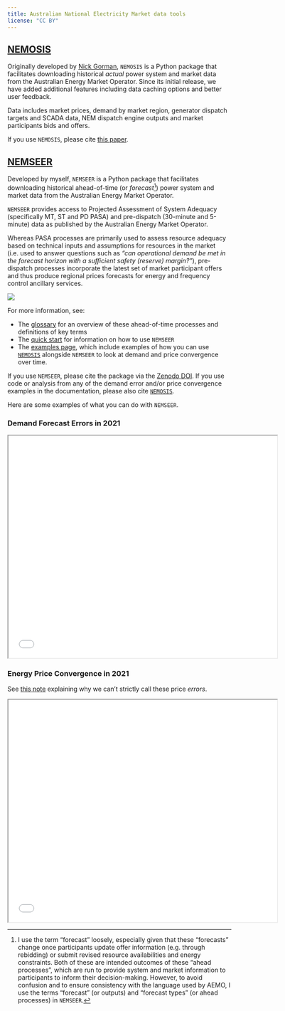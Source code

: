 ```yaml
---
title: Australian National Electricity Market data tools
license: "CC BY"
---
```


## [NEMOSIS](https://github.com/UNSW-CEEM/NEMOSIS)

Originally developed by [Nick Gorman](https://github.com/nick-gorman), `NEMOSIS` is a Python package that facilitates downloading historical *actual* power system and market data from the Australian Energy Market Operator. Since its initial release, we have added additional features including data caching options and better user feedback.

Data includes market prices, demand by market region, generator dispatch targets and SCADA data, NEM dispatch engine outputs and market participants bids and offers.

If you use `NEMOSIS`, please cite [this paper](https://www.researchgate.net/publication/329798805_NEMOSIS_-_NEM_Open_Source_Information_Service_open-source_access_to_Australian_National_Electricity_Market_Data).

## [NEMSEER](https://github.com/UNSW-CEEM/NEMSEER)

Developed by myself, `NEMSEER` is a Python package that facilitates downloading historical ahead-of-time (or *forecast*[^1]) power system and market data from the Australian Energy Market Operator.

[^1]: I use the term “forecast” loosely, especially given that these “forecasts” change once participants update offer information (e.g. through rebidding) or submit revised resource availabilities and energy constraints. Both of these are intended outcomes of these “ahead processes”, which are run to provide system and market information to participants to inform their decision-making. However, to avoid confusion and to ensure consistency with the language used by AEMO, I use the terms “forecast” (or outputs) and “forecast types” (or ahead processes) in `NEMSEER`.

`NEMSEER` provides access to Projected Assessment of System Adequacy (specifically MT, ST and PD PASA) and pre-dispatch (30-minute and 5-minute) data as published by the Australian Energy Market Operator. 

Whereas PASA processes are primarily used to assess resource adequacy based on technical inputs and assumptions for resources in the market (i.e. used to answer questions such as *"can operational demand be met in the forecast horizon with a sufficient safety (reserve) margin?"*), pre-dispatch processes incorporate the latest set of market participant offers and thus produce regional prices forecasts for energy and frequency control ancillary services.

![](https://nemseer.readthedocs.io/en/latest/_images/forecast_timeframes.png)

For more information, see:

- The [glossary](https://nemseer.readthedocs.io/en/latest/glossary.html) for an overview of these ahead-of-time processes and definitions of key terms
- The [quick start](https://nemseer.readthedocs.io/en/latest/quick_start.html) for information on how to use `NEMSEER`
- The [examples page](https://nemseer.readthedocs.io/en/latest/examples.html), which include examples of how you can use [`NEMOSIS`](nem_data.qmd#nemosis) alongside `NEMSEER` to look at demand and price convergence over time. 

If you use `NEMSEER`, please cite the package via the [Zenodo DOI](https://doi.org/10.5281/zenodo.7397514). If you use code or analysis from any of the demand error and/or price convergence examples in the documentation, please also cite [`NEMOSIS`](https://www.researchgate.net/publication/329798805_NEMOSIS_-_NEM_Open_Source_Information_Service_open-source_access_to_Australian_National_Electricity_Market_Data).

Here are some examples of what you can do with `NEMSEER`.

### Demand Forecast Errors in 2021

<iframe src="assets/charts/p5min_error_2021_tod_percentile.html" width="120%" height="500">
</iframe>

### Energy Price Convergence in 2021

See [this note](https://nemseer.readthedocs.io/en/latest/examples/price_convergence_2021.html#energy-price-convergence-in-2021) explaining why we can't strictly call these price *errors*.

<iframe src="assets/charts/NSW_abs_price_error_2021.html" width="120%" height="500">
</iframe>
